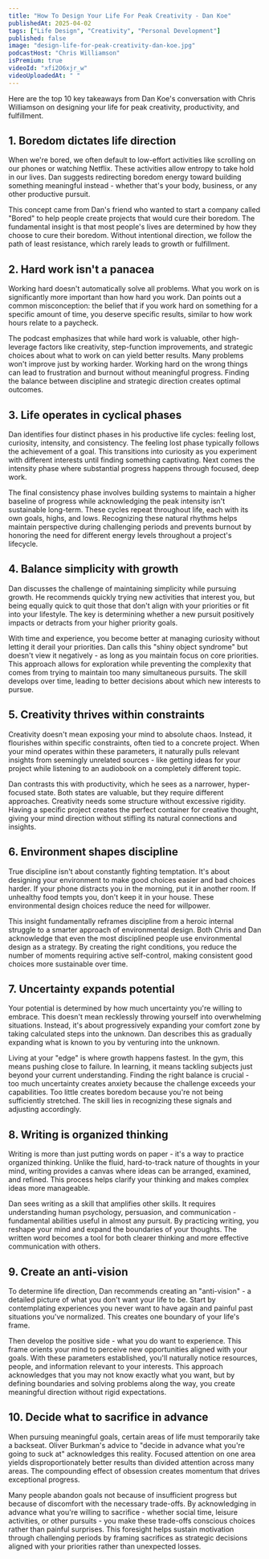 ```yaml
---
title: "How To Design Your Life For Peak Creativity - Dan Koe"
publishedAt: 2025-04-02
tags: ["Life Design", "Creativity", "Personal Development"]
published: false
image: "design-life-for-peak-creativity-dan-koe.jpg"
podcastHost: "Chris Williamson"
isPremium: true
videoId: "xfi2O6xjr_w"
videoUploadedAt: " "
---
```



<PodcastSummaryPageLayout frontmatter={frontmatter}>

Here are the top 10 key takeaways from Dan Koe's conversation with Chris Williamson on designing your life for peak creativity, productivity, and fulfillment.

## 1. Boredom dictates life direction

When we're bored, we often default to low-effort activities like scrolling on our phones or watching Netflix. These activities allow entropy to take hold in our lives. Dan suggests redirecting boredom energy toward building something meaningful instead - whether that's your body, business, or any other productive pursuit.

This concept came from Dan's friend who wanted to start a company called "Bored" to help people create projects that would cure their boredom. The fundamental insight is that most people's lives are determined by how they choose to cure their boredom. Without intentional direction, we follow the path of least resistance, which rarely leads to growth or fulfillment.

## 2. Hard work isn't a panacea

Working hard doesn't automatically solve all problems. What you work on is significantly more important than how hard you work. Dan points out a common misconception: the belief that if you work hard on something for a specific amount of time, you deserve specific results, similar to how work hours relate to a paycheck.

The podcast emphasizes that while hard work is valuable, other high-leverage factors like creativity, step-function improvements, and strategic choices about what to work on can yield better results. Many problems won't improve just by working harder. Working hard on the wrong things can lead to frustration and burnout without meaningful progress. Finding the balance between discipline and strategic direction creates optimal outcomes.

## 3. Life operates in cyclical phases

Dan identifies four distinct phases in his productive life cycles: feeling lost, curiosity, intensity, and consistency. The feeling lost phase typically follows the achievement of a goal. This transitions into curiosity as you experiment with different interests until finding something captivating. Next comes the intensity phase where substantial progress happens through focused, deep work.

The final consistency phase involves building systems to maintain a higher baseline of progress while acknowledging the peak intensity isn't sustainable long-term. These cycles repeat throughout life, each with its own goals, highs, and lows. Recognizing these natural rhythms helps maintain perspective during challenging periods and prevents burnout by honoring the need for different energy levels throughout a project's lifecycle.

## 4. Balance simplicity with growth

Dan discusses the challenge of maintaining simplicity while pursuing growth. He recommends quickly trying new activities that interest you, but being equally quick to quit those that don't align with your priorities or fit into your lifestyle. The key is determining whether a new pursuit positively impacts or detracts from your higher priority goals.

With time and experience, you become better at managing curiosity without letting it derail your priorities. Dan calls this "shiny object syndrome" but doesn't view it negatively - as long as you maintain focus on core priorities. This approach allows for exploration while preventing the complexity that comes from trying to maintain too many simultaneous pursuits. The skill develops over time, leading to better decisions about which new interests to pursue.

## 5. Creativity thrives within constraints

Creativity doesn't mean exposing your mind to absolute chaos. Instead, it flourishes within specific constraints, often tied to a concrete project. When your mind operates within these parameters, it naturally pulls relevant insights from seemingly unrelated sources - like getting ideas for your project while listening to an audiobook on a completely different topic.

Dan contrasts this with productivity, which he sees as a narrower, hyper-focused state. Both states are valuable, but they require different approaches. Creativity needs some structure without excessive rigidity. Having a specific project creates the perfect container for creative thought, giving your mind direction without stifling its natural connections and insights.

## 6. Environment shapes discipline

True discipline isn't about constantly fighting temptation. It's about designing your environment to make good choices easier and bad choices harder. If your phone distracts you in the morning, put it in another room. If unhealthy food tempts you, don't keep it in your house. These environmental design choices reduce the need for willpower.

This insight fundamentally reframes discipline from a heroic internal struggle to a smarter approach of environmental design. Both Chris and Dan acknowledge that even the most disciplined people use environmental design as a strategy. By creating the right conditions, you reduce the number of moments requiring active self-control, making consistent good choices more sustainable over time.

## 7. Uncertainty expands potential

Your potential is determined by how much uncertainty you're willing to embrace. This doesn't mean recklessly throwing yourself into overwhelming situations. Instead, it's about progressively expanding your comfort zone by taking calculated steps into the unknown. Dan describes this as gradually expanding what is known to you by venturing into the unknown.

Living at your "edge" is where growth happens fastest. In the gym, this means pushing close to failure. In learning, it means tackling subjects just beyond your current understanding. Finding the right balance is crucial - too much uncertainty creates anxiety because the challenge exceeds your capabilities. Too little creates boredom because you're not being sufficiently stretched. The skill lies in recognizing these signals and adjusting accordingly.

## 8. Writing is organized thinking

Writing is more than just putting words on paper - it's a way to practice organized thinking. Unlike the fluid, hard-to-track nature of thoughts in your mind, writing provides a canvas where ideas can be arranged, examined, and refined. This process helps clarify your thinking and makes complex ideas more manageable.

Dan sees writing as a skill that amplifies other skills. It requires understanding human psychology, persuasion, and communication - fundamental abilities useful in almost any pursuit. By practicing writing, you reshape your mind and expand the boundaries of your thoughts. The written word becomes a tool for both clearer thinking and more effective communication with others.

## 9. Create an anti-vision

To determine life direction, Dan recommends creating an "anti-vision" - a detailed picture of what you don't want your life to be. Start by contemplating experiences you never want to have again and painful past situations you've normalized. This creates one boundary of your life's frame.

Then develop the positive side - what you do want to experience. This frame orients your mind to perceive new opportunities aligned with your goals. With these parameters established, you'll naturally notice resources, people, and information relevant to your interests. This approach acknowledges that you may not know exactly what you want, but by defining boundaries and solving problems along the way, you create meaningful direction without rigid expectations.

## 10. Decide what to sacrifice in advance

When pursuing meaningful goals, certain areas of life must temporarily take a backseat. Oliver Burkman's advice to "decide in advance what you're going to suck at" acknowledges this reality. Focused attention on one area yields disproportionately better results than divided attention across many areas. The compounding effect of obsession creates momentum that drives exceptional progress.

Many people abandon goals not because of insufficient progress but because of discomfort with the necessary trade-offs. By acknowledging in advance what you're willing to sacrifice - whether social time, leisure activities, or other pursuits - you make these trade-offs conscious choices rather than painful surprises. This foresight helps sustain motivation through challenging periods by framing sacrifices as strategic decisions aligned with your priorities rather than unexpected losses.

</PodcastSummaryPageLayout>
